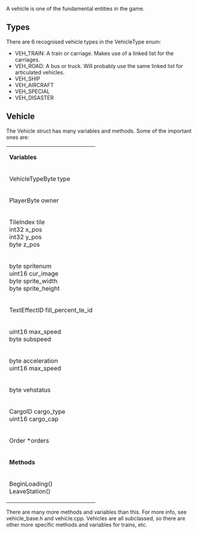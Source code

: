 {{en/DevDoc}}

A vehicle is one of the fundamental entities in the game.

==Types==
There are 6 recognised vehicle types in the VehicleType enum:
* VEH_TRAIN: A train or carriage. Makes use of a linked list for the carriages.
* VEH_ROAD: A bus or truck. Will probably use the same linked list for articulated vehicles.
* VEH_SHIP
* VEH_AIRCRAFT
* VEH_SPECIAL
* VEH_DISASTER

==Vehicle==
The Vehicle struct has many variables and methods. Some of the important ones are:
{|
| colspan=2 | '''Variables'''
|-
| VehicleTypeByte type
| The vehicle type
|-
| PlayerByte owner
| owner of the vehicle
|-
| TileIndex tile<br>int32 x_pos<br>int32 y_pos<br>byte z_pos
| Its current location<br>x_pos and y_pos are world coordinates in 1/16th of a tile.
|-
| byte spritenum<br>uint16 cur_image<br>byte sprite_width<br>byte sprite_height
| Sprite infomation
|-
| TextEffectID fill_percent_te_id
| a text-effect id to a loading indicator object
|-
| uint16 max_speed<br>byte subspeed
| Speed of the train
|-
| byte acceleration<br>uint16 max_speed
| Acceleration and max speed
|-
| byte vehstatus
| Status
|-
| CargoID cargo_type<br>uint16 cargo_cap
| Type and amount of cargo
|-
| Order *orders
| Linked list of orders
|-
| colspan=2 | '''Methods'''
|-
| BeginLoading()<br>LeaveStation()
| Entering and leaving a station
|}
There are many more methods and variables than this. For more info, see vehicle_base.h and vehicle.cpp. Vehicles are all subclassed, so there are other more specific methods and variables for trains, etc.